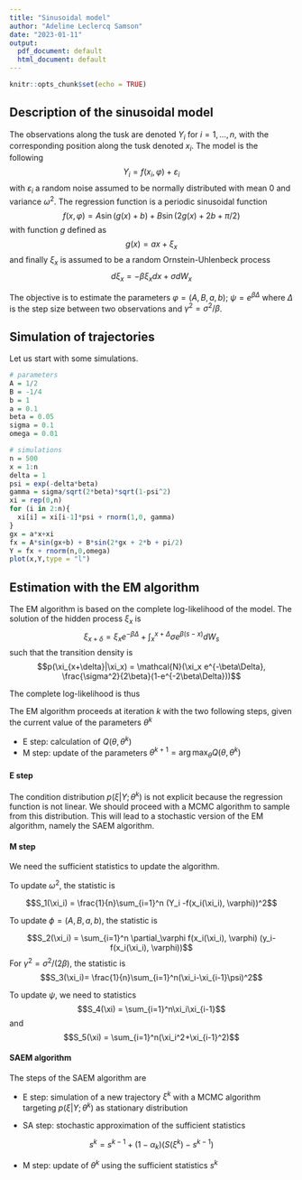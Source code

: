 ```yaml
---
title: "Sinusoidal model"
author: "Adeline Leclercq Samson"
date: "2023-01-11"
output:
  pdf_document: default
  html_document: default
---
```


```r
knitr::opts_chunk$set(echo = TRUE)
```

## Description of the sinusoidal model

The observations along the tusk are denoted $Y_i$ for $i=1, \ldots, n$, with the corresponding  position along the tusk  denoted $x_i$.
The model is the following
$$Y_i = f(x_i, \varphi)+\varepsilon_i $$
with $\varepsilon_i$ a  random noise assumed to be normally distributed with mean $0$ and variance $\omega^2$.
The regression function is a periodic sinusoidal function
$$f(x, \varphi) = A \sin(g(x)+b) + B\sin(2g(x)+2b+\pi/2) $$
with function $g$ defined as
$$ g(x) = ax+\xi_x$$
and finally $\xi_x$ is assumed to be a random Ornstein-Uhlenbeck process 
$$d\xi_x = -\beta \xi_xdx+\sigma dW_x $$

The objective is to estimate the parameters $\varphi = (A,B,a,b)$; $\psi = e^{\beta\Delta}$ where $\Delta$ is the step size between two observations and $\gamma^2 = \sigma^2/\beta$. 

## Simulation of trajectories

Let us start with some simulations.
```r
# parameters
A = 1/2
B = -1/4
b = 1
a = 0.1
beta = 0.05
sigma = 0.1
omega = 0.01

# simulations
n = 500
x = 1:n
delta = 1
psi = exp(-delta*beta)
gamma = sigma/sqrt(2*beta)*sqrt(1-psi^2)
xi = rep(0,n)
for (i in 2:n){
  xi[i] = xi[i-1]*psi + rnorm(1,0, gamma)
}
gx = a*x+xi
fx = A*sin(gx+b) + B*sin(2*gx + 2*b + pi/2)
Y = fx + rnorm(n,0,omega)
plot(x,Y,type = "l")

```


## Estimation with the EM algorithm

The EM algorithm is based on the complete log-likelihood of the model.
The solution of the hidden process $\xi_x$ is
$$\xi_{x+\delta} = \xi_x e^{-\beta\Delta} + \int_{x}^{x+\Delta} \sigma e^{\beta(s-x)}dW_s $$
such that the transition density is
$$p(\xi_{x+\delta}|\xi_x) = \mathcal{N}(\xi_x e^{-\beta\Delta}, \frac{\sigma^2}{2\beta}(1-e^{-2\beta\Delta}))$$

The complete log-likelihood is thus
\begin{eqnarray*}
\log L(Y,\xi,\theta)&=&\sum{i=1}^n\log p(Y_i|\xi_i) +\sum{i=1}^n\log p(\xi_{i}|\xi_{i-1}) +\log p(\xi_1)\\
&=& -\sum{i=1}^n \frac{(Y_i-f(x_i, \varphi))^2}{2\omega^2}-\frac{n}{2}\log(\omega^2)\\
&&- \sum{i=1}^n\frac{(\xi_i-\xi_{i-1}e^{-\beta\Delta})^2}{\frac{\sigma^2}{\beta}(1-e^{-2\beta\Delta})} - \frac{n}{2}\log(\frac{\sigma^2}{\beta}(1-e^{-2\beta\Delta})) 
\end{eqnarray*}

The EM algorithm proceeds at iteration $k$ with the two following steps, given the current value of the parameters $\theta^k$

- E step: calculation of $Q(\theta, \theta^k)$
- M step: update of the parameters $\theta^{k+1}=\arg\max_\theta Q(\theta, \theta^k)$

#### E step

The condition distribution $p(\xi|Y; \theta^k)$ is not explicit because the regression function is not linear. We should proceed with a MCMC algorithm to sample from this distribution. This will lead to a stochastic version of the EM algorithm, namely the SAEM algorithm.

#### M step

We need the sufficient statistics to update the algorithm. 

To update $\omega^2$, the statistic is

$$S_1(\xi_i) = \frac{1}{n}\sum_{i=1}^n (Y_i -f(x_i(\xi_i), \varphi))^2$$

To update $\phi = (A,B,a,b)$, the statistic is

$$S_2(\xi_i) = \sum_{i=1}^n \partial_\varphi f(x_i(\xi_i), \varphi) (y_i-f(x_i(\xi_i), \varphi))$$
For $\gamma^2=\sigma^2/(2\beta)$, the statistic is
$$S_3(\xi_i)= \frac{1}{n}\sum_{i=1}^n(\xi_i-\xi_{i-1}\psi)^2$$

To update $\psi$, we need to statistics
$$S_4(\xi) = \sum_{i=1}^n\xi_i\xi_{i-1}$$
and 
$$S_5(\xi) = \sum_{i=1}^n(\xi_i^2+\xi_{i-1}^2)$$

#### SAEM algorithm

The steps of the SAEM algorithm are

- E step: simulation of a new trajectory $\xi^k$ with a MCMC algorithm targeting $p(\xi|Y; \theta^k)$ as stationary distribution

- SA step: stochastic approximation of the sufficient statistics

$$s^k = s^{k-1} + (1-\alpha_k)(S(\xi^k)-s^{k-1}) $$

- M step: update of $\theta^{k}$ using the sufficient statistics $s^k$